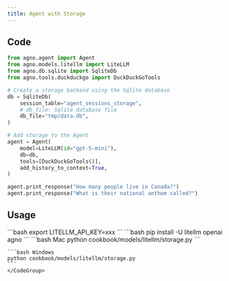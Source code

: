 ```yaml
---
title: Agent with Storage
---
```


## Code

```python cookbook/models/litellm/storage.py
from agno.agent import Agent
from agno.models.litellm import LiteLLM
from agno.db.sqlite import SqliteDb
from agno.tools.duckduckgo import DuckDuckGoTools

# Create a storage backend using the Sqlite database
db = SqliteDb(
    session_table="agent_sessions_storage",
    # db_file: Sqlite database file
    db_file="tmp/data.db",
)

# Add storage to the Agent
agent = Agent(
    model=LiteLLM(id="gpt-5-mini"),
    db=db,
    tools=[DuckDuckGoTools()],
    add_history_to_context=True,
)

agent.print_response("How many people live in Canada?")
agent.print_response("What is their national anthem called?")
```

## Usage

<Steps>
  <Snippet file="create-venv-step.mdx" />

  <Step title="Set your API key">
    ```bash
    export LITELLM_API_KEY=xxx
    ```
  </Step>

  <Step title="Install libraries">
    ```bash
    pip install -U litellm openai agno
    ```
  </Step>

  <Step title="Run Agent">
    <CodeGroup>
    ```bash Mac
    python cookbook/models/litellm/storage.py
    ```

    ```bash Windows
    python cookbook/models/litellm/storage.py
    ```
    </CodeGroup>
  </Step>
</Steps>